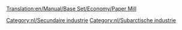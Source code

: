 [[Translation:en/Manual/Base Set/Economy/Paper Mill]]

{{nl/Industrieën|image=Papermill.png
|name=Papierfabriek
|climates=[[nl/Manual/Klimaat#Subarctisch|Subarctisch]].
|accepts=[[nl/Manual/Base Set/Economy/Hout|Hout]]
|produces=[[nl/Manual/Base Set/Economy/Papier|Papier]]
|notes=Niet aanwezig in andere [[nl/Manual/Klimaat|klimaten]].
}}

{{nl/Navbox Industrieën}}
[[Category:nl/Secundaire industrie]]
[[Category:nl/Subarctische industrie]]